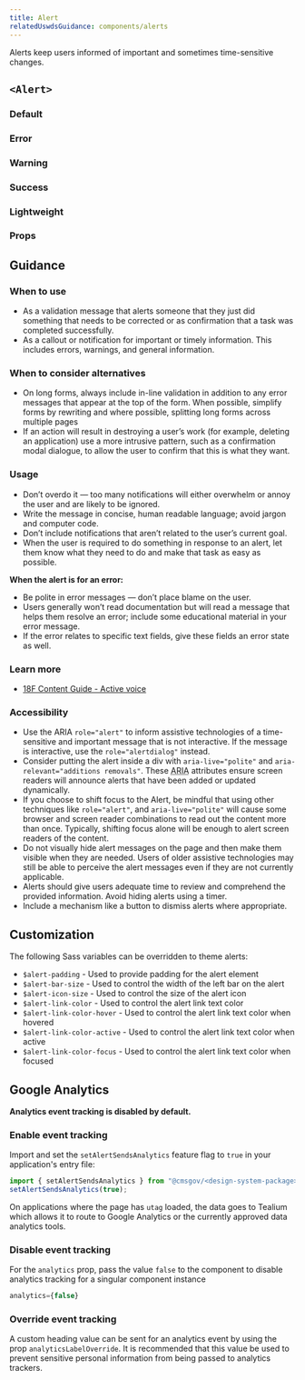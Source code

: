 ```yaml
---
title: Alert
relatedUswdsGuidance: components/alerts
---
```


Alerts keep users informed of important and sometimes time-sensitive changes.

## `<Alert>`

### Default

<StorybookExample
  componentName="alert"
  sourceFilePath="components/Alert/Alert.tsx"
  storyId="components-alert--default"
/>

### Error

<StorybookExample
  componentName="error alert"
  sourceFilePath="components/Alert/Alert.tsx"
  storyId="components-alert--error-alert"
/>

### Warning

<StorybookExample
  componentName="warning alert"
  sourceFilePath="components/Alert/Alert.tsx"
  storyId="components-alert--warning-alert"
/>

### Success

<StorybookExample
  componentName="success alert"
  sourceFilePath="components/Alert/Alert.tsx"
  storyId="components-alert--success-alert"
/>

### Lightweight

<StorybookExample
  componentName="lightweight alert"
  sourceFilePath="components/Alert/Alert.tsx"
  storyId="components-alert--light-weight"
/>

### Props

<PropTable componentName="Alert" />

## Guidance

### When to use

- As a validation message that alerts someone that they just did something that needs to be corrected or as confirmation that a task was completed successfully.
- As a callout or notification for important or timely information. This includes errors, warnings, and general information.

### When to consider alternatives

- On long forms, always include in-line validation in addition to any error messages that appear at the top of the form. When possible, simplify forms by rewriting and where possible, splitting long forms across multiple pages
- If an action will result in destroying a user’s work (for example, deleting an application) use a more intrusive pattern, such as a confirmation modal dialogue, to allow the user to confirm that this is what they want.

### Usage

- Don’t overdo it — too many notifications will either overwhelm or annoy the user and are likely to be ignored.
- Write the message in concise, human readable language; avoid jargon and computer code.
- Don’t include notifications that aren’t related to the user’s current goal.
- When the user is required to do something in response to an alert, let them know what they need to do and make that task as easy as possible.

**When the alert is for an error:**

- Be polite in error messages — don’t place blame on the user.
- Users generally won’t read documentation but will read a message that helps them resolve an error; include some educational material in your error message.
- If the error relates to specific text fields, give these fields an error state as well.

### Learn more

- [18F Content Guide \- Active voice](https://content-guide.18f.gov/active-voice/)

### Accessibility

- Use the ARIA `role="alert"` to inform assistive technologies of a time-sensitive and important message that is not interactive. If the message is interactive, use the `role="alertdialog"` instead.
- Consider putting the alert inside a div with `aria-live="polite"` and `aria-relevant="additions removals"`. These <abbr title="Accessible rich internet applications">ARIA</abbr> attributes ensure screen readers will announce alerts that have been added or updated dynamically.
- If you choose to shift focus to the Alert, be mindful that using other techniques like `role="alert"`, and `aria-live="polite"` will cause some browser and screen reader combinations to read out the content more than once. Typically, shifting focus alone will be enough to alert screen readers of the content.
- Do not visually hide alert messages on the page and then make them visible when they are needed. Users of older assistive technologies may still be able to perceive the alert messages even if they are not currently applicable.
- Alerts should give users adequate time to review and comprehend the provided information. Avoid hiding alerts using a timer.
- Include a mechanism like a button to dismiss alerts where appropriate.

## Customization

The following Sass variables can be overridden to theme alerts:

- `$alert-padding` - Used to provide padding for the alert element
- `$alert-bar-size` - Used to control the width of the left bar on the alert
- `$alert-icon-size` - Used to control the size of the alert icon
- `$alert-link-color` - Used to control the alert link text color
- `$alert-link-color-hover` - Used to control the alert link text color when hovered
- `$alert-link-color-active` - Used to control the alert link text color when active
- `$alert-link-color-focus` - Used to control the alert link text color when focused

## Google Analytics

**Analytics event tracking is disabled by default.**

### Enable event tracking

Import and set the `setAlertSendsAnalytics` feature flag to `true` in your application's entry file:

```js
import { setAlertSendsAnalytics } from "@cmsgov/<design-system-package>";
setAlertSendsAnalytics(true);
```

On applications where the page has `utag` loaded, the data goes to Tealium which allows it to route to Google Analytics or the currently approved data analytics tools.

### Disable event tracking

For the `analytics` prop, pass the value `false` to the component to disable analytics tracking for a singular component instance

```js
analytics={false}
```

### Override event tracking

A custom heading value can be sent for an analytics event by using the prop `analyticsLabelOverride`. It is recommended that this value be used to prevent sensitive personal information from being passed to analytics trackers.
